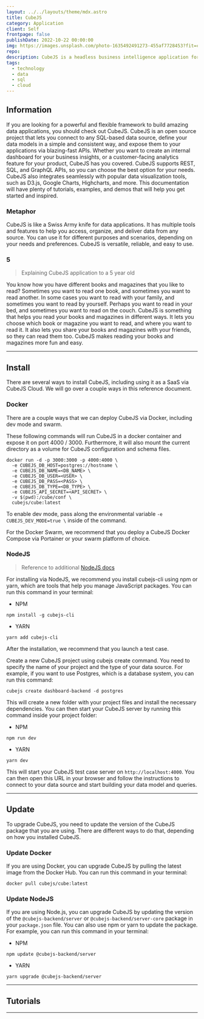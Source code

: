 ```yaml
---
layout: ../../layouts/theme/mdx.astro
title: CubeJS
category: Application
client: Self
frontpage: false
publishDate: 2022-10-22 00:00:00
img: https://images.unsplash.com/photo-1635492491273-455af7728453?fit=crop&w=1400&h=700&q=75
repo:
description: CubeJS is a headless business intelligence application for various forms of data, including SQL, Mongo and Snowflake. CubeJS can be extended to external data warehouses, such as, Google BigQuery, Amazon Athena and Presto.
tags:
  - technology
  - data
  - sql
  - cloud
---
```

## Information

If you are looking for a powerful and flexible framework to build amazing data applications, you should check out CubeJS. 
CubeJS is an open source project that lets you connect to any SQL-based data source, define your data models in a simple and consistent way, and expose them to your applications via blazing-fast APIs.
Whether you want to create an internal dashboard for your business insights, or a customer-facing analytics feature for your product, CubeJS has you covered.
CubeJS supports REST, SQL, and GraphQL APIs, so you can choose the best option for your needs.
CubeJS also integrates seamlessly with popular data visualization tools, such as D3.js, Google Charts, Highcharts, and more. 
This documentation will have plenty of tutorials, examples, and demos that will help you get started and inspired.

### Metaphor

CubeJS is like a Swiss Army knife for data applications.
It has multiple tools and features to help you access, organize, and deliver data from any source.
You can use it for different purposes and scenarios, depending on your needs and preferences.
CubeJS is versatile, reliable, and easy to use.

### 5

> Explaining CubeJS application to a 5 year old

You know how you have different books and magazines that you like to read?
Sometimes you want to read one book, and sometimes you want to read another.
In some cases you want to read with your family, and sometimes you want to read by yourself. 
Perhaps you want to read in your bed, and sometimes you want to read on the couch.
CubeJS is something that helps you read your books and magazines in different ways.
It lets you choose which book or magazine you want to read, and where you want to read it.
It also lets you share your books and magazines with your friends, so they can read them too.
CubeJS makes reading your books and magazines more fun and easy.

* * *

## Install

There are several ways to install CubeJS, including using it as a SaaS via CubeJS Cloud.
We will go over a couple ways in this reference document.

### Docker

There are a couple ways that we can deploy CubeJS via Docker, including dev mode and swarm.


These following commands will run CubeJS in a docker container and expose it on port 4000 / 3000. 
Furthermore, it will also mount the current directory as a volume for CubeJS configuration and schema files.

```shell
docker run -d -p 3000:3000 -p 4000:4000 \
  -e CUBEJS_DB_HOST=postgres://hostname \
  -e CUBEJS_DB_NAME=<DB_NAME> \
  -e CUBEJS_DB_USER=<USER> \
  -e CUBEJS_DB_PASS=<PASS> \
  -e CUBEJS_DB_TYPE=<DB_TYPE> \
  -e CUBEJS_API_SECRET=<API_SECRET> \
  -v $(pwd):/cube/conf \
  cubejs/cube:latest
```

To enable dev mode, pass along the environmental variable `-e CUBEJS_DEV_MODE=true \` inside of the command.

For the Docker Swarm, we recommend that you deploy a CubeJS Docker Compose via Portainer or your swarm platform of choice.

### NodeJS

> Reference to additional [NodeJS docs](https://kbve.com/application/javascript/#nodejs)

For installing via NodeJS, we recommend you install cubejs-cli using npm or yarn, which are tools that help you manage JavaScript packages. You can run this command in your terminal:

- NPM
```shell
npm install -g cubejs-cli
```

- YARN
```shell
yarn add cubejs-cli
```

After the installation, we recommend that you launch a test case.

Create a new CubeJS project using cubejs create command.
You need to specify the name of your project and the type of your data source. 
For example, if you want to use Postgres, which is a database system, you can run this command:

```shell
cubejs create dashboard-backend -d postgres
```

This will create a new folder with your project files and install the necessary dependencies. 
You can then start your CubeJS server by running this command inside your project folder:

- NPM
```shell
npm run dev
```

- YARN
```shell
yarn dev
```

This will start your CubeJS test case server on `http://localhost:4000`. 
You can then open this URL in your browser and follow the instructions to connect to your data source and start building your data model and queries.

* * *

## Update

To upgrade CubeJS, you need to update the version of the CubeJS package that you are using.
There are different ways to do that, depending on how you installed CubeJS.

### Update Docker

If you are using Docker, you can upgrade CubeJS by pulling the latest image from the Docker Hub. 
You can run this command in your terminal:
```shell
docker pull cubejs/cube:latest
```

### Update NodeJS

If you are using Node.js, you can upgrade CubeJS by updating the version of the `@cubejs-backend/server` or `@cubejs-backend/server-core` package in your `package.json` file. 
You can also use npm or yarn to update the package. For example, you can run this command in your terminal:

- NPM
```shell
npm update @cubejs-backend/server
```

- YARN
```shell
yarn upgrade @cubejs-backend/server
```

* * *

## Tutorials

* * *

##